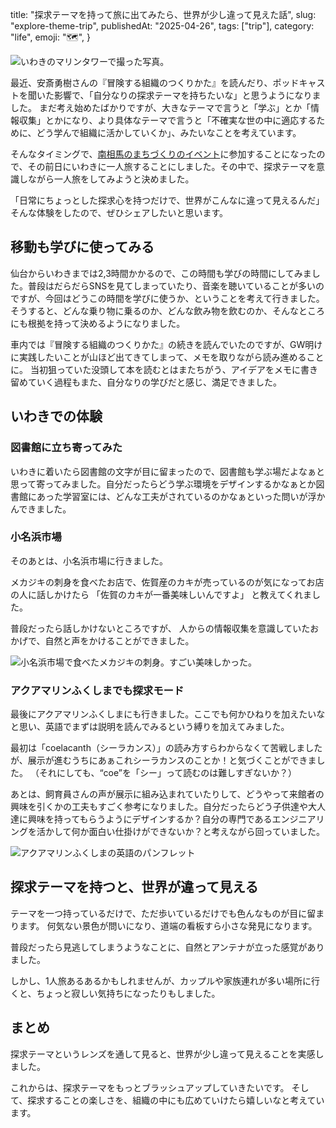 
  title: "探求テーマを持って旅に出てみたら、世界が少し違って見えた話",
  slug: "explore-theme-trip",
  publishedAt: "2025-04-26",
  tags: ["trip"],
  category: "life",
  emoji: "🗺️",
}


![いわきのマリンタワーで撮った写真。](/explore-theme-trip/view.jpg)

最近、安斎勇樹さんの『冒険する組織のつくりかた』を読んだり、ポッドキャストを聞いた影響で、「自分なりの探求テーマを持ちたいな」と思うようになりました。
まだ考え始めたばかりですが、大きなテーマで言うと「学ぶ」とか「情報収集」とかになり、より具体なテーマで言うと「不確実な世の中に適応するために、どう学んで組織に活かしていくか」、みたいなことを考えています。

<div className='grid gap-4'>

<ContentLinkCard url="https://www.cultibase.jp/books/bouken" />

<ContentLinkCard url="https://voicy.jp/channel/4331" />

</div>

そんなタイミングで、[南相馬のまちづくりのイベント](https://minamisoma-yorimichi.jp/event-86/)に参加することになったので、その前日にいわきに一人旅することにしました。その中で、探求テーマを意識しながら一人旅をしてみようと決めました。

「日常にちょっとした探求心を持つだけで、世界がこんなに違って見えるんだ」  
そんな体験をしたので、ぜひシェアしたいと思います。

## 移動も学びに使ってみる

仙台からいわきまでは2,3時間かかるので、この時間も学びの時間にしてみました。普段はだらだらSNSを見てしまっていたり、音楽を聴いていることが多いのですが、今回はどうこの時間を学びに使うか、ということを考えて行きました。そうすると、どんな乗り物に乗るのか、どんな飲み物を飲むのか、そんなところにも根拠を持って決めるようになりました。


車内では『冒険する組織のつくりかた』の続きを読んでいたのですが、GW明けに実践したいことが山ほど出てきてしまって、メモを取りながら読み進めることに。
当初狙っていた没頭して本を読むとはまたちがう、アイデアをメモに書き留めていく過程もまた、自分なりの学びだと感じ、満足できました。

## いわきでの体験

### 図書館に立ち寄ってみた

いわきに着いたら図書館の文字が目に留まったので、図書館も学ぶ場だよなぁと思って寄ってみました。自分だったらどう学ぶ環境をデザインするかなぁとか図書館にあった学習室には、どんな工夫がされているのかなぁといった問いが浮かんできました。

### 小名浜市場

そのあとは、小名浜市場に行きました。

メカジキの刺身を食べたお店で、佐賀産のカキが売っているのが気になってお店の人に話しかけたら
「佐賀のカキが一番美味しいんですよ」
と教えてくれました。

普段だったら話しかけないところですが、
人からの情報収集を意識していたおかげで、自然と声をかけることができました。


![小名浜市場で食べたメカジキの刺身。すごい美味しかった。](/explore-theme-trip/swordfish.jpg)

### アクアマリンふくしまでも探求モード

最後にアクアマリンふくしまにも行きました。ここでも何かひねりを加えたいなと思い、英語でまずは説明を読んでみるという縛りを加えてみました。

最初は「coelacanth（シーラカンス）」の読み方すらわからなくて苦戦しましたが、展示が進むうちにあぁこれシーラカンスのことか！と気づくことができました。
（それにしても、“coe”を「シー」って読むのは難しすぎないか？）

あとは、飼育員さんの声が展示に組み込まれていたりして、どうやって来館者の興味を引くかの工夫もすごく参考になりました。自分だったらどう子供達や大人達に興味を持ってもらうようにデザインするか？自分の専門であるエンジニアリングを活かして何か面白い仕掛けができないか？と考えながら回っていました。


![アクアマリンふくしまの英語のパンフレット](/explore-theme-trip/brochure.jpg)

## 探求テーマを持つと、世界が違って見える

テーマを一つ持っているだけで、ただ歩いているだけでも色んなものが目に留まります。
何気ない景色が問いになり、道端の看板すら小さな発見になります。

普段だったら見逃してしまうようなことに、自然とアンテナが立った感覚がありました。


しかし、1人旅あるあるかもしれませんが、カップルや家族連れが多い場所に行くと、ちょっと寂しい気持ちになったりもしました。

## まとめ

探求テーマというレンズを通して見ると、世界が少し違って見えることを実感しました。

これからは、探求テーマをもっとブラッシュアップしていきたいです。
そして、探求することの楽しさを、組織の中にも広めていけたら嬉しいなと考えています。
